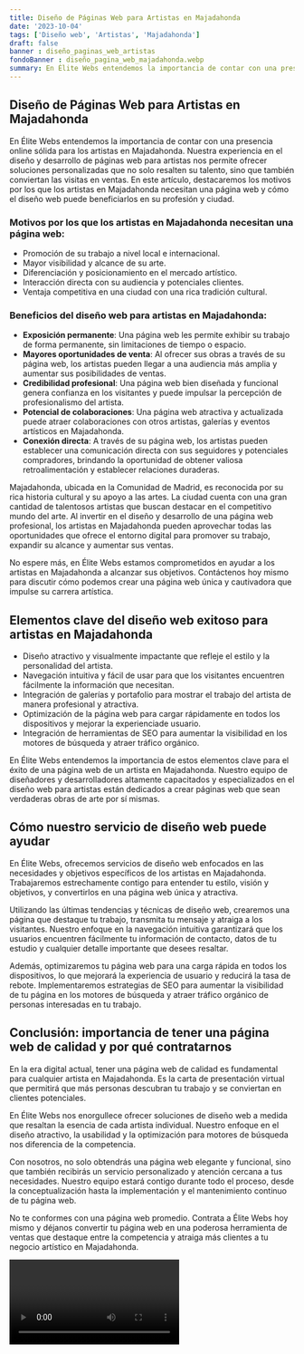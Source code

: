 ```yaml
---
title: Diseño de Páginas Web para Artistas en Majadahonda
date: '2023-10-04'
tags: ['Diseño web', 'Artistas', 'Majadahonda']
draft: false
banner : diseño_paginas_web_artistas
fondoBanner : diseño_pagina_web_majadahonda.webp
summary: En Élite Webs entendemos la importancia de contar con una presencia online sólida para los artistas en Majadahonda. Nuestra experiencia en el diseño y desarrollo de páginas web para artistas nos permite ofrecer soluciones personalizadas que no solo resalten su talento, sino que también conviertan las visitas en ventas. En este artículo, destacaremos los motivos por los que los artistas en Majadahonda necesitan una página web y cómo el diseño web puede beneficiarlos en su profesión y ciudad.
---
```


## Diseño de Páginas Web para Artistas en Majadahonda

En Élite Webs entendemos la importancia de contar con una presencia online sólida para los artistas en Majadahonda. Nuestra experiencia en el diseño y desarrollo de páginas web para artistas nos permite ofrecer soluciones personalizadas que no solo resalten su talento, sino que también conviertan las visitas en ventas. En este artículo, destacaremos los motivos por los que los artistas en Majadahonda necesitan una página web y cómo el diseño web puede beneficiarlos en su profesión y ciudad.

### Motivos por los que los artistas en Majadahonda necesitan una página web:

- Promoción de su trabajo a nivel local e internacional.
- Mayor visibilidad y alcance de su arte.
- Diferenciación y posicionamiento en el mercado artístico.
- Interacción directa con su audiencia y potenciales clientes.
- Ventaja competitiva en una ciudad con una rica tradición cultural.

### Beneficios del diseño web para artistas en Majadahonda:

- **Exposición permanente**: Una página web les permite exhibir su trabajo de forma permanente, sin limitaciones de tiempo o espacio.
- **Mayores oportunidades de venta**: Al ofrecer sus obras a través de su página web, los artistas pueden llegar a una audiencia más amplia y aumentar sus posibilidades de ventas.
- **Credibilidad profesional**: Una página web bien diseñada y funcional genera confianza en los visitantes y puede impulsar la percepción de profesionalismo del artista.
- **Potencial de colaboraciones**: Una página web atractiva y actualizada puede atraer colaboraciones con otros artistas, galerías y eventos artísticos en Majadahonda.
- **Conexión directa**: A través de su página web, los artistas pueden establecer una comunicación directa con sus seguidores y potenciales compradores, brindando la oportunidad de obtener valiosa retroalimentación y establecer relaciones duraderas.

Majadahonda, ubicada en la Comunidad de Madrid, es reconocida por su rica historia cultural y su apoyo a las artes. La ciudad cuenta con una gran cantidad de talentosos artistas que buscan destacar en el competitivo mundo del arte. Al invertir en el diseño y desarrollo de una página web profesional, los artistas en Majadahonda pueden aprovechar todas las oportunidades que ofrece el entorno digital para promover su trabajo, expandir su alcance y aumentar sus ventas.

No espere más, en Élite Webs estamos comprometidos en ayudar a los artistas en Majadahonda a alcanzar sus objetivos. Contáctenos hoy mismo para discutir cómo podemos crear una página web única y cautivadora que impulse su carrera artística.

<GifSeo />

<Cta />

## Elementos clave del diseño web exitoso para artistas en Majadahonda

- Diseño atractivo y visualmente impactante que refleje el estilo y la personalidad del artista.
- Navegación intuitiva y fácil de usar para que los visitantes encuentren fácilmente la información que necesitan.
- Integración de galerías y portafolio para mostrar el trabajo del artista de manera profesional y atractiva.
- Optimización de la página web para cargar rápidamente en todos los dispositivos y mejorar la experienciade usuario.
- Integración de herramientas de SEO para aumentar la visibilidad en los motores de búsqueda y atraer tráfico orgánico.

En Élite Webs entendemos la importancia de estos elementos clave para el éxito de una página web de un artista en Majadahonda. Nuestro equipo de diseñadores y desarrolladores altamente capacitados y especializados en el diseño web para artistas están dedicados a crear páginas web que sean verdaderas obras de arte por sí mismas.

## Cómo nuestro servicio de diseño web puede ayudar

En Élite Webs, ofrecemos servicios de diseño web enfocados en las necesidades y objetivos específicos de los artistas en Majadahonda. Trabajaremos estrechamente contigo para entender tu estilo, visión y objetivos, y convertirlos en una página web única y atractiva.

Utilizando las últimas tendencias y técnicas de diseño web, crearemos una página que destaque tu trabajo, transmita tu mensaje y atraiga a los visitantes. Nuestro enfoque en la navegación intuitiva garantizará que los usuarios encuentren fácilmente tu información de contacto, datos de tu estudio y cualquier detalle importante que desees resaltar.

Además, optimizaremos tu página web para una carga rápida en todos los dispositivos, lo que mejorará la experiencia de usuario y reducirá la tasa de rebote. Implementaremos estrategias de SEO para aumentar la visibilidad de tu página en los motores de búsqueda y atraer tráfico orgánico de personas interesadas en tu trabajo.

## Conclusión: importancia de tener una página web de calidad y por qué contratarnos

En la era digital actual, tener una página web de calidad es fundamental para cualquier artista en Majadahonda. Es la carta de presentación virtual que permitirá que más personas descubran tu trabajo y se conviertan en clientes potenciales.

En Élite Webs nos enorgullece ofrecer soluciones de diseño web a medida que resaltan la esencia de cada artista individual. Nuestro enfoque en el diseño atractivo, la usabilidad y la optimización para motores de búsqueda nos diferencia de la competencia.

Con nosotros, no solo obtendrás una página web elegante y funcional, sino que también recibirás un servicio personalizado y atención cercana a tus necesidades. Nuestro equipo estará contigo durante todo el proceso, desde la conceptualización hasta la implementación y el mantenimiento continuo de tu página web.

No te conformes con una página web promedio. Contrata a Élite Webs hoy mismo y déjanos convertir tu página web en una poderosa herramienta de ventas que destaque entre la competencia y atraiga más clientes a tu negocio artístico en Majadahonda.

<Video />

<CtaBot job='Artistas' city='Majadahonda'/>

<Gmaps query='Majadahonda+españa+maps' />